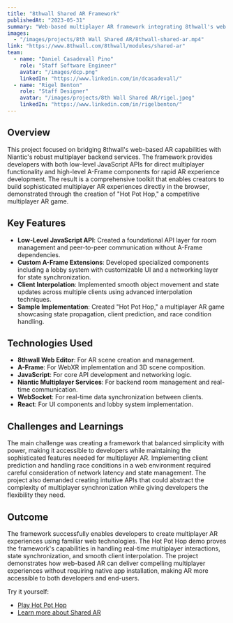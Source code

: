 ```yaml
---
title: "8thwall Shared AR Framework"
publishedAt: "2023-05-31"
summary: "Web-based multiplayer AR framework integrating 8thwall's web editor with Niantic's AR Multiplayer Services."
images:
  - "/images/projects/8th Wall Shared AR/8thwall-shared-ar.mp4"
link: "https://www.8thwall.com/8thwall/modules/shared-ar"
team:
  - name: "Daniel Casadevall Pino"
    role: "Staff Software Engineer"
    avatar: "/images/dcp.png"
    linkedIn: "https://www.linkedin.com/in/dcasadevall/"
  - name: "Rigel Benton"
    role: "Staff Designer"
    avatar: "/images/projects/8th Wall Shared AR/rigel.jpeg"
    linkedIn: "https://www.linkedin.com/in/rigelbenton/"
---
```


## Overview

This project focused on bridging 8thwall's web-based AR capabilities with Niantic's robust multiplayer backend services. 
The framework provides developers with both low-level JavaScript APIs for direct multiplayer functionality and high-level 
A-Frame components for rapid AR experience development. The result is a comprehensive toolkit that enables creators to 
build sophisticated multiplayer AR experiences directly in the browser, demonstrated through the creation of "Hot Pot Hop," 
a competitive multiplayer AR game.

## Key Features

- **Low-Level JavaScript API**: Created a foundational API layer for room management and peer-to-peer communication without A-Frame dependencies.
- **Custom A-Frame Extensions**: Developed specialized components including a lobby system with customizable UI and a networking layer for state synchronization.
- **Client Interpolation**: Implemented smooth object movement and state updates across multiple clients using advanced interpolation techniques.
- **Sample Implementation**: Created "Hot Pot Hop," a multiplayer AR game showcasing state propagation, client prediction, and race condition handling.

## Technologies Used

- **8thwall Web Editor**: For AR scene creation and management.
- **A-Frame**: For WebXR implementation and 3D scene composition.
- **JavaScript**: For core API development and networking logic.
- **Niantic Multiplayer Services**: For backend room management and real-time communication.
- **WebSocket**: For real-time data synchronization between clients.
- **React**: For UI components and lobby system implementation.

## Challenges and Learnings

The main challenge was creating a framework that balanced simplicity with power, making it accessible to developers while 
maintaining the sophisticated features needed for multiplayer AR. Implementing client prediction and handling race conditions 
in a web environment required careful consideration of network latency and state management. The project also demanded 
creating intuitive APIs that could abstract the complexity of multiplayer synchronization while giving developers the 
flexibility they need.

## Outcome

The framework successfully enables developers to create multiplayer AR experiences using familiar web technologies. The 
Hot Pot Hop demo proves the framework's capabilities in handling real-time multiplayer interactions, state synchronization, 
and smooth client interpolation. The project demonstrates how web-based AR can deliver compelling multiplayer experiences 
without requiring native app installation, making AR more accessible to both developers and end-users.

Try it yourself:
- [Play Hot Pot Hop](https://8thwall.8thwall.app/hot-pot-hop/)
- [Learn more about Shared AR](https://www.8thwall.com/8thwall/modules/shared-ar)
